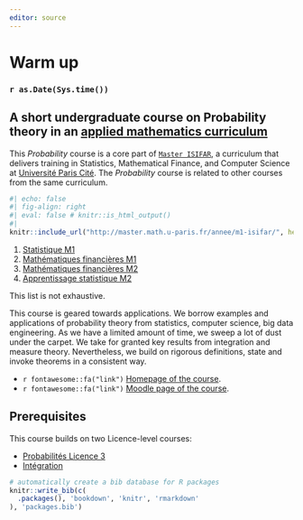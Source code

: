 ```yaml
---
editor: source
---
```


<!-- ![](images/Universite_Paris_logo_horizontal.jpg) -->

# Warm up {#foreword .unnumbered}

::: {.callout-warning}

### `r as.Date(Sys.time())`

:::

## A short undergraduate course on Probability theory in an [applied mathematics curriculum](http://master.math.u-paris.fr/annee/m1-isifar/)

This *Probability* course is a core part of [`Master ISIFAR`](http://master.math.u-paris.fr/annee/m1-mi/), a curriculum that delivers training in Statistics, Mathematical Finance, and Computer Science at [Université Paris Cité](http://u-paris.fr). The *Probability* course is related to other courses from the same curriculum.

```r
#| echo: false
#| fig-align: right
#| eval: false # knitr::is_html_output()
#| 
knitr::include_url("http://master.math.u-paris.fr/annee/m1-isifar/", height = '300px')
```

1.  [Statistique M1](https://master.math.u-paris.fr/modules/m1isifar-statistiques)
2.  [Mathématiques financières M1](https://master.math.u-paris.fr/modules/m1isifar-math-fi)
3.  [Mathématiques financières M2](https://master.math.u-paris.fr/modules/m2isifar-mathematiques-financieres/)
4.  [Apprentissage statistique M2](https://master.math.u-paris.fr/modules/m2isifar-apprentissage-statistique/)

This list is not exhaustive.

This course is geared towards applications. We borrow examples and applications of probability theory from statistics, computer science, big data engineering. As we have a limited amount of time, we sweep a lot of dust under the carpet. We take for granted key results from integration and measure theory. Nevertheless, we build on rigorous definitions, state and invoke theorems in a consistent way.

-   `r fontawesome::fa("link")` [Homepage of the course](https://s-v-b.github.io/MA1AY010).
-   `r fontawesome::fa("link")` [Moodle page of the course](https://moodle.u-pariscite.fr/course/view.php?id=13045).

## Prerequisites

This course builds on two Licence-level courses:

-   [Probabilités Licence 3](http://licence.math.u-paris.fr/modules/l3-maths-mfa-maths-s5-probas/)
-   [Intégration](http://licence.math.u-paris.fr/modules/l3-maths-mfa-maths-s6-Integration/)

```{=html}
<!-- 

## Roadmap

__Provisional schedule__|  Lesson   |  Date  |
|:--------|:-------|:-------:|:-------:|
 -->
```

<!-- ## Notebooks

Throughout the course, we illustrate problems and concepts using `Python` and `R` notebooks. You should be able to explore the notebooks by yourself. My current configuration relies on:

-   [`Python`](https://www.python.org) (3.12, use [`virtualenv`]())
    -   `Numpy` for nice numerical arrays and random generation
    -   `Scipy` with module `stats` for a zoo of probability distributions
    -   `Pandas` for data analysis
    -   `Networkx` to play with random graphs
    -   `igraph` to play with random graphs (again)
    -   `vega`/`altair` for graphics
    -   `plotly` for graphics
    -   `Jupyter` for its interactive kernels, an easy path to literate programming, and technical reporting
    -   `Dask` if you enjoy multicore processing
    -   I use [`vs code`](https://code.visualstudio.com) + extensions as a `Python` IDE
-   [`R`]() (4.1 and above)
    -   `tidyverse`
    -   I use [`vs code`](https://code.visualstudio.com) + extensions as a `Python` IDE
    -   [`rstudio`]() is also very convenient
    -   [`positron`]() provides us with nice features of both worlds -->

```{=html}
<!-- The notebooks are available at the following URLs:

1. [Hashing and random functions](http://stephane-v-boucheron.fr/post/2019-09-02-idealizedhashing/)
[.ipynb](http://stephane-v-boucheron.fr/files/notebooks_proba/hashing.ipynb)
1. [Roulette]()
2. [Branching processes]()
3. [Random graphs]()
4. [Randomized algorithms]()
5. [Chinese Restaurant Process]()
6. Law(s) of large numbers
7. Central limit theorem(s)
8. Gaussian vectors
9. Law(s) of rare events
10. Weak convergence

11. Longest Common Subsequence
12. [Longest Increasing Subsequence]()
13. [Chinese Restaurant Process]() -->
```

```r
# automatically create a bib database for R packages
knitr::write_bib(c(
  .packages(), 'bookdown', 'knitr', 'rmarkdown'
), 'packages.bib')
```